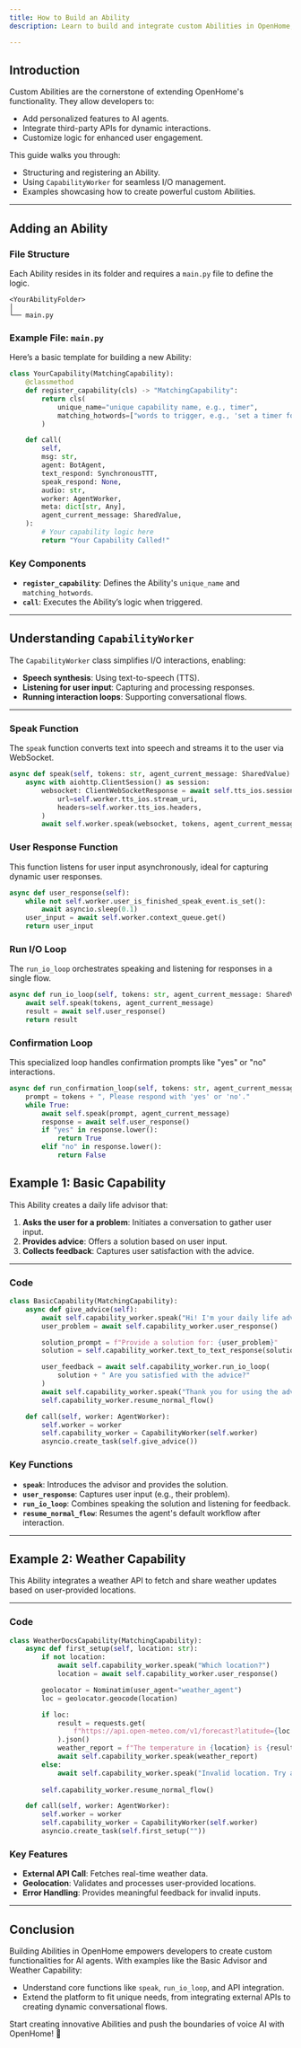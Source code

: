 ```yaml
---
title: How to Build an Ability 
description: Learn to build and integrate custom Abilities in OpenHome, using `CapabilityWorker` and example use cases.

---
```


## Introduction

Custom Abilities are the cornerstone of extending OpenHome's functionality. They allow developers to:

- Add personalized features to AI agents.
- Integrate third-party APIs for dynamic interactions.
- Customize logic for enhanced user engagement.

This guide walks you through:

- Structuring and registering an Ability.
- Using `CapabilityWorker` for seamless I/O management.
- Examples showcasing how to create powerful custom Abilities.

---

## Adding an Ability

### File Structure

Each Ability resides in its folder and requires a `main.py` file to define the logic.

```plaintext
<YourAbilityFolder>
│
└── main.py
```

### Example File: `main.py`

Here’s a basic template for building a new Ability:

```python
class YourCapability(MatchingCapability):
    @classmethod
    def register_capability(cls) -> "MatchingCapability":
        return cls(
            unique_name="unique capability name, e.g., timer",
            matching_hotwords=["words to trigger, e.g., 'set a timer for ten minutes'"],
        )

    def call(
        self,
        msg: str,
        agent: BotAgent,
        text_respond: SynchronousTTT,
        speak_respond: None,
        audio: str,
        worker: AgentWorker,
        meta: dict[str, Any],
        agent_current_message: SharedValue,
    ):
        # Your capability logic here
        return "Your Capability Called!"
```

### Key Components

- **`register_capability`**: Defines the Ability's `unique_name` and `matching_hotwords`.  
- **`call`**: Executes the Ability’s logic when triggered.

---

## Understanding `CapabilityWorker`

The `CapabilityWorker` class simplifies I/O interactions, enabling:

- **Speech synthesis**: Using text-to-speech (TTS).  
- **Listening for user input**: Capturing and processing responses.  
- **Running interaction loops**: Supporting conversational flows.

---

### Speak Function

The `speak` function converts text into speech and streams it to the user via WebSocket.

```python
async def speak(self, tokens: str, agent_current_message: SharedValue):
    async with aiohttp.ClientSession() as session:
        websocket: ClientWebSocketResponse = await self.tts_ios.session.ws_connect(
            url=self.worker.tts_ios.stream_uri,
            headers=self.worker.tts_ios.headers,
        )
        await self.worker.speak(websocket, tokens, agent_current_message)
```

### User Response Function

This function listens for user input asynchronously, ideal for capturing dynamic user responses.

```python
async def user_response(self):
    while not self.worker.user_is_finished_speak_event.is_set():
        await asyncio.sleep(0.1)
    user_input = await self.worker.context_queue.get()
    return user_input
```

### Run I/O Loop

The `run_io_loop` orchestrates speaking and listening for responses in a single flow.

```python
async def run_io_loop(self, tokens: str, agent_current_message: SharedValue):
    await self.speak(tokens, agent_current_message)
    result = await self.user_response()
    return result
```

### Confirmation Loop

This specialized loop handles confirmation prompts like "yes" or "no" interactions.

```python
async def run_confirmation_loop(self, tokens: str, agent_current_message: SharedValue):
    prompt = tokens + ", Please respond with 'yes' or 'no'."
    while True:
        await self.speak(prompt, agent_current_message)
        response = await self.user_response()
        if "yes" in response.lower():
            return True
        elif "no" in response.lower():
            return False
```

## Example 1: Basic Capability

This Ability creates a daily life advisor that:

1. **Asks the user for a problem**: Initiates a conversation to gather user input.  
2. **Provides advice**: Offers a solution based on user input.  
3. **Collects feedback**: Captures user satisfaction with the advice.

---

### Code

```python
class BasicCapability(MatchingCapability):
    async def give_advice(self):
        await self.capability_worker.speak("Hi! I'm your daily life advisor. Tell me your problem.")
        user_problem = await self.capability_worker.user_response()

        solution_prompt = f"Provide a solution for: {user_problem}"
        solution = self.capability_worker.text_to_text_response(solution_prompt)

        user_feedback = await self.capability_worker.run_io_loop(
            solution + " Are you satisfied with the advice?"
        )
        await self.capability_worker.speak("Thank you for using the advisor.")
        self.capability_worker.resume_normal_flow()

    def call(self, worker: AgentWorker):
        self.worker = worker
        self.capability_worker = CapabilityWorker(self.worker)
        asyncio.create_task(self.give_advice())
```
### Key Functions

- **`speak`**: Introduces the advisor and provides the solution.  
- **`user_response`**: Captures user input (e.g., their problem).  
- **`run_io_loop`**: Combines speaking the solution and listening for feedback.  
- **`resume_normal_flow`**: Resumes the agent's default workflow after interaction.

---

## Example 2: Weather Capability

This Ability integrates a weather API to fetch and share weather updates based on user-provided locations.

---

### Code

```python
class WeatherDocsCapability(MatchingCapability):
    async def first_setup(self, location: str):
        if not location:
            await self.capability_worker.speak("Which location?")
            location = await self.capability_worker.user_response()

        geolocator = Nominatim(user_agent="weather_agent")
        loc = geolocator.geocode(location)

        if loc:
            result = requests.get(
                f"https://api.open-meteo.com/v1/forecast?latitude={loc.latitude}&longitude={loc.longitude}&current=temperature_2m"
            ).json()
            weather_report = f"The temperature in {location} is {result['current']['temperature_2m']}°C."
            await self.capability_worker.speak(weather_report)
        else:
            await self.capability_worker.speak("Invalid location. Try again.")
        
        self.capability_worker.resume_normal_flow()

    def call(self, worker: AgentWorker):
        self.worker = worker
        self.capability_worker = CapabilityWorker(self.worker)
        asyncio.create_task(self.first_setup(""))
```

### Key Features

- **External API Call**: Fetches real-time weather data.  
- **Geolocation**: Validates and processes user-provided locations.  
- **Error Handling**: Provides meaningful feedback for invalid inputs.

---

## Conclusion

Building Abilities in OpenHome empowers developers to create custom functionalities for AI agents. With examples like the Basic Advisor and Weather Capability:

- Understand core functions like `speak`, `run_io_loop`, and API integration.  
- Extend the platform to fit unique needs, from integrating external APIs to creating dynamic conversational flows.

Start creating innovative Abilities and push the boundaries of voice AI with OpenHome! 🎉
